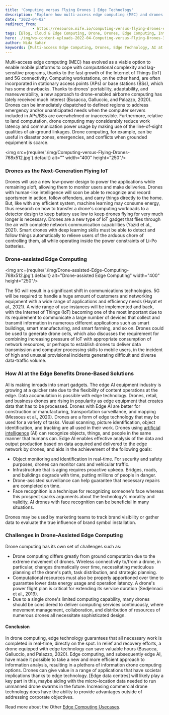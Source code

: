 ```yaml
---
title: 'Computing versus Flying Drones | Edge Technology'
description: 'Explore how multi-access edge computing (MEC) and drones are revolutionizing the landscape of edge technology and computational efficiency. Learn about the potential of drone-assisted edge computing and the integration of AI at the edge.'
date: "2022-04-02"
redirect_from: 
            - https://resource.nife.io/computing-versus-flying-drones-edge-technology/
tags: [Blog, Cloud & Edge Computing, Drone, Drones, Edge Computing, Intelligent Edge, Network Edge, Robotics]
hero: ./img/wp-content-uploads-2022-04-Computing-versus-Flying-Drones-300x200.jpg
author: Nida Sahar
keywords: [Multi-access Edge Computing, Drones, Edge Technology, AI at the Edge, Computational Efficiency]
---
```


Multi-access edge computing (MEC) has evolved as a viable option to enable mobile platforms to cope with computational complexity and lag-sensitive programs, thanks to the fast growth of the Internet of Things (IoT) and 5G connectivity. Computing workstations, on the other hand, are often incorporated in stationary access points (APs) or base stations (BSs), which has some drawbacks. Thanks to drones' portability, adaptability, and maneuverability, a new approach to drone-enabled airborne computing has lately received much interest (Busacca, Galluccio, and Palazzo, 2020). Drones can be immediately dispatched to defined regions to address emergency and/or unanticipated needs when the computer servers included in APs/BSs are overwhelmed or inaccessible. Furthermore, relative to land computation, drone computing may considerably reduce work latency and communication power usage by making use of the line-of-sight qualities of air-ground linkages. Drone computing, for example, can be useful in disaster zones, emergencies, and conflicts when grounded equipment is scarce.

<img src={require('./img/Computing-versus-Flying-Drones-768x512.jpg').default} alt="" width="400" height="250"/>
<br/>



### Drones as the Next-Generation Flying IoT

Drones will use a new low-power design to power the applications while remaining aloft, allowing them to monitor users and make deliveries. Drones with human-like intelligence will soon be able to recognize and record sportsmen in action, follow offenders, and carry things directly to the home. But, like with any efficient system, machine learning may consume energy, thus research on how to transfer a drone's computing workloads to a detector design to keep battery use low to keep drones flying for very much longer is necessary. Drones are a new type of IoT gadget that flies through the air with complete network communication capabilities (Yazid et al., 2021). Smart drones with deep learning skills must be able to detect and follow things automatically to relieve users of the arduous chore of controlling them, all while operating inside the power constraints of Li-Po batteries.

### Drone-assisted Edge Computing

<img src={require('./img/Drone-assisted-Edge-Computing-768x512.jpg').default} alt="Drone-assisted Edge Computing" width="400" height="250"/>
<br/>



The 5G will result in a significant shift in communications technologies. 5G will be required to handle a huge amount of customers and networking equipment with a wide range of applications and efficiency needs (Hayat et al., 2021). A wide range of use instances will be implemented and back, with the Internet of Things (IoT) becoming one of the most important due to its requirement to communicate a large number of devices that collect and transmit information in numerous different applications such as smart buildings, smart manufacturing, and smart farming, and so on. Drones could be used to generate drone cells, which also discusses the requirement for combining increasing pressure of IoT with appropriate consumption of network resources, or perhaps to establish drones to deliver data transmission and computer processing skills to mobile users, in the incident of high and unusual provisional incidents generating difficult and diverse data-traffic volume.

### How AI at the Edge Benefits Drone-Based Solutions

AI is making inroads into smart gadgets. The edge AI equipment industry is growing at a quicker rate due to the flexibility of content operations at the edge. Data accumulation is possible with edge technology. Drones, retail, and business drones are rising in popularity as edge equipment that creates data that has to be processed. Drones with Edge AI are better for construction or manufacturing, transportation surveillance, and mapping (Messous et al., 2020). Drones are a form of edge technology that may be used for a variety of tasks. Visual scanning, picture identification, object identification, and tracking are all used in their work. Drones using [artificial intelligence](/blog/artificial-intelligence-ai-robotics-in-the-workforce/) (AI) can recognize objects, things, and people in the same manner that humans can. Edge AI enables effective analysis of the data and output production based on data acquired and delivered to the edge network by drones, and aids in the achievement of the following goals:

- Object monitoring and identification in real-time. For security and safety purposes, drones can monitor cars and vehicular traffic.
- Infrastructure that is aging requires proactive upkeep. Bridges, roads, and buildings degrade with time, putting millions of people in danger.
- Drone-assisted surveillance can help guarantee that necessary repairs are completed on time.
- Face recognition is a technique for recognizing someone's face whereas this prospect sparks arguments about the technology's morality and validity, AI drones with face recognition can be beneficial in many situations.

Drones may be used by marketing teams to track brand visibility or gather data to evaluate the true influence of brand symbol installation.

### Challenges in Drone-Assisted Edge Computing

Drone computing has its own set of challenges such as:

- Drone computing differs greatly from ground computation due to the extreme movement of drones. Wireless connectivity to/from a drone, in particular, changes dramatically over time, necessitating meticulous planning of the drone's path, task distribution, and strategic planning.
- Computational resources must also be properly apportioned over time to guarantee lower data energy usage and operation latency. A drone's power flight plan is critical for extending its service duration (Sedjelmaci et al., 2019).
- Due to a single drone's limited computing capability, many drones should be considered to deliver computing services continuously, where movement management, collaboration, and distribution of resources of numerous drones all necessitate sophisticated design.

#### Conclusion

In drone computing, edge technology guarantees that all necessary work is completed in real-time, directly on the spot. In relief and recovery efforts, a drone equipped with edge technology can save valuable hours (Busacca, Galluccio, and Palazzo, 2020). Edge computing, and subsequently edge AI, have made it possible to take a new and more efficient approach to information analysis, resulting in a plethora of information drone computing options. Drones can give value in a range of applications that have societal implications thanks to edge technology. [Edge data centres] will likely play a key part in this, maybe aiding with the micro-location data needed to run unmanned drone swarms in the future. Increasing commercial drone technology does have the ability to provide advantages outside of addressing corporate objectives.

Read more about the Other [Edge Computing Usecases](/blog/).

